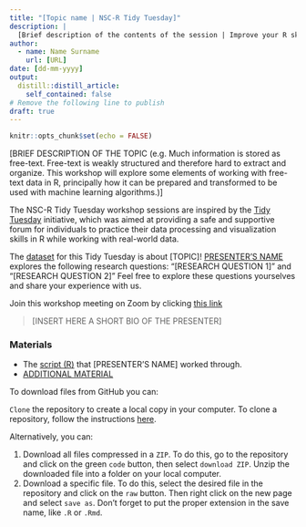 ```yaml
---
title: "[Topic name | NSC-R Tidy Tuesday]"
description: |
  [Brief description of the contents of the session | Improve your R skills in entertaining, inspiring and supportive sessions moderated by your own colleagues.]
author:
  - name: Name Surname
    url: [URL]
date: [dd-mm-yyyy]
output:
  distill::distill_article:
    self_contained: false
# Remove the following line to publish
draft: true
---
```


```r
knitr::opts_chunk$set(echo = FALSE)
```

<!-- 1. Description --> 

<!-- 1.1. Follow this structure for regular sessions --> 
[BRIEF DESCRIPTION OF THE TOPIC (e.g. Much information is stored as free-text. Free-text is weakly structured and therefore hard to extract and organize. This workshop will explore some elements of working with free-text data in R, principally how it can be prepared and transformed to be used with machine learning algorithms.)]

<!-- 1.2. Follow this structure for Tidy Tuesday sessions --> 
The NSC-R Tidy Tuesday workshop sessions are inspired by the [Tidy Tuesday](https://www.tidytuesday.com/) initiative, which was aimed at providing a safe and supportive forum for individuals to practice their data processing and visualization skills in R while working with real-world data.

The [dataset](URL) for this Tidy Tuesday is about [TOPIC]! [PRESENTER'S NAME](URL) explores the following research questions: "[RESEARCH QUESTION 1]" and "[RESEARCH QUESTION 2]" Feel free to explore these questions yourselves and share your experience with us. 

<!-- 2. (OPTIONAL) Additional information --> 
[ADDITIONAL INFORMATION FOR THE SESSION (e.g. To prepare for the workshop, you may want to install a few R packages (just copy and paste these lines into your R Studio Editor and run them)]:

<!-- 3. Zoom link. Remove the following line after adding the materials of the session --> 
Join this workshop meeting on Zoom by clicking [this link](https://us02web.zoom.us/j/85477754782?pwd=cExxK2NCSFVWdERVcERMMVg3WjFCdz09)

<!-- 4. Bio --> 
> [INSERT HERE A SHORT BIO OF THE PRESENTER]

<!-- 5. Materials --> 
### Materials

-   The [script (R)](URL) that [PRESENTER'S NAME] worked through.
-   [ADDITIONAL MATERIAL](URL)

<!-- 6. (OPTIONAL) If materials include GitHub files --> 
To download files from GitHub you can:

`Clone` the repository to create a local copy in your computer. To clone a repository, follow the instructions [here](https://docs.github.com/en/repositories/creating-and-managing-repositories/cloning-a-repository).

Alternatively, you can:

1.    Download all files compressed in a `ZIP`. To do this, go to the repository and click on the green `code` button, then select `download ZIP`. Unzip the downloaded file into a folder on your local computer.
2.    Download a specific file. To do this, select the desired file in the repository and click on the `raw` button. Then right click on the new page and select `save as`. Don't forget to put the proper extension in the save name, like `.R` or `.Rmd`.